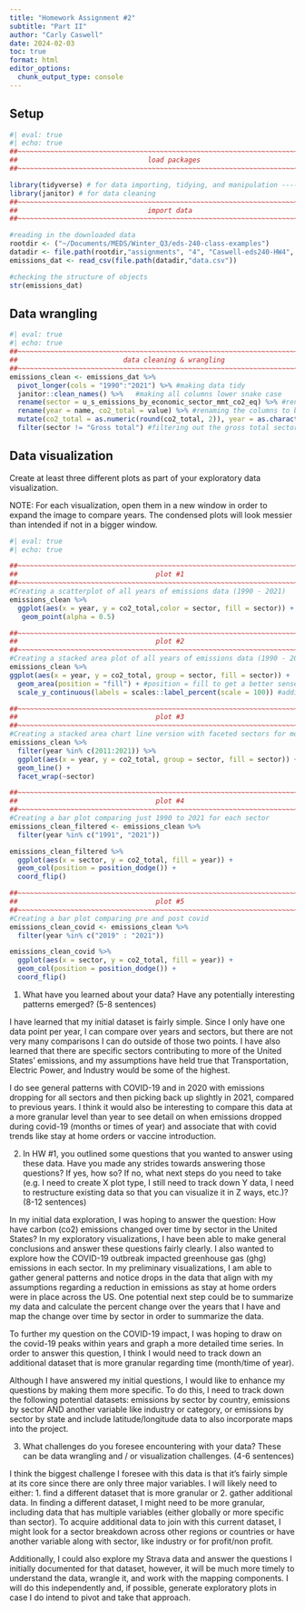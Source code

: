 ```yaml
---
title: "Homework Assignment #2"
subtitle: "Part II"
author: "Carly Caswell"
date: 2024-02-03
toc: true
format: html
editor_options: 
  chunk_output_type: console
---
```


## Setup

```r
#| eval: true
#| echo: true
##~~~~~~~~~~~~~~~~~~~~~~~~~~~~~~~~~~~~~~~~~~~~~~~~~~~~~~~~~~~~~~~~~~~~~~~~~~~~~~
##                                load packages                             ----
##~~~~~~~~~~~~~~~~~~~~~~~~~~~~~~~~~~~~~~~~~~~~~~~~~~~~~~~~~~~~~~~~~~~~~~~~~~~~~~

library(tidyverse) # for data importing, tidying, and manipulation ----
library(janitor) # for data cleaning
##~~~~~~~~~~~~~~~~~~~~~~~~~~~~~~~~~~~~~~~~~~~~~~~~~~~~~~~~~~~~~~~~~~~~~~~~~~~~~~
##                                import data                               ----
##~~~~~~~~~~~~~~~~~~~~~~~~~~~~~~~~~~~~~~~~~~~~~~~~~~~~~~~~~~~~~~~~~~~~~~~~~~~~~~

#reading in the downloaded data
rootdir <- ("~/Documents/MEDS/Winter_Q3/eds-240-class-examples")
datadir <- file.path(rootdir,"assignments", "4", "Caswell-eds240-HW4", "data") 
emissions_dat <- read_csv(file.path(datadir,"data.csv"))

#checking the structure of objects
str(emissions_dat)

```

## Data wrangling

```r
#| eval: true
#| echo: true
##~~~~~~~~~~~~~~~~~~~~~~~~~~~~~~~~~~~~~~~~~~~~~~~~~~~~~~~~~~~~~~~~~~~~~~~~~~~~~~
##                          data cleaning & wrangling                       ----
##~~~~~~~~~~~~~~~~~~~~~~~~~~~~~~~~~~~~~~~~~~~~~~~~~~~~~~~~~~~~~~~~~~~~~~~~~~~~~~
emissions_clean <- emissions_dat %>% 
  pivot_longer(cols = "1990":"2021") %>% #making data tidy 
  janitor::clean_names() %>%   #making all columns lower snake case
  rename(sector = u_s_emissions_by_economic_sector_mmt_co2_eq) %>% #renaming the columns to be more intuitive
  rename(year = name, co2_total = value) %>% #renaming the columns to be more intuitive
  mutate(co2_total = as.numeric(round(co2_total, 2)), year = as.character(year)) %>% #updating column types
  filter(sector != "Gross total") #filtering out the gross total sector

```

## Data visualization

Create at least three different plots as part of your exploratory data visualization.

NOTE: For each visualization, open them in a new window in order to expand the image to compare years. The condensed plots will look messier than intended if not in a bigger window.  

```r
#| eval: true
#| echo: true

##~~~~~~~~~~~~~~~~~~~~~~~~~~~~~~~~~~~~~~~~~~~~~~~~~~~~~~~~~~~~~~~~~~~~~~~~~~~~~~
##                                  plot #1                                 ----
##~~~~~~~~~~~~~~~~~~~~~~~~~~~~~~~~~~~~~~~~~~~~~~~~~~~~~~~~~~~~~~~~~~~~~~~~~~~~~~
#Creating a scatterplot of all years of emissions data (1990 - 2021)
emissions_clean %>% 
  ggplot(aes(x = year, y = co2_total,color = sector, fill = sector)) +
   geom_point(alpha = 0.5) 

##~~~~~~~~~~~~~~~~~~~~~~~~~~~~~~~~~~~~~~~~~~~~~~~~~~~~~~~~~~~~~~~~~~~~~~~~~~~~~~
##                                  plot #2                                 ----
##~~~~~~~~~~~~~~~~~~~~~~~~~~~~~~~~~~~~~~~~~~~~~~~~~~~~~~~~~~~~~~~~~~~~~~~~~~~~~~
#Creating a stacked area plot of all years of emissions data (1990 - 2021)
emissions_clean %>% 
ggplot(aes(x = year, y = co2_total, group = sector, fill = sector)) +
  geom_area(position = "fill") + #position = fill to get a better sense of the trends 
  scale_y_continuous(labels = scales::label_percent(scale = 100)) #adding percentages on the y axis 

##~~~~~~~~~~~~~~~~~~~~~~~~~~~~~~~~~~~~~~~~~~~~~~~~~~~~~~~~~~~~~~~~~~~~~~~~~~~~~~
##                                  plot #3                                 ----
##~~~~~~~~~~~~~~~~~~~~~~~~~~~~~~~~~~~~~~~~~~~~~~~~~~~~~~~~~~~~~~~~~~~~~~~~~~~~~~
#Creating a stacked area chart line version with faceted sectors for most recent 10 years
emissions_clean %>% 
  filter(year %in% c(2011:2021)) %>% 
  ggplot(aes(x = year, y = co2_total, group = sector, fill = sector)) +
  geom_line() +
  facet_wrap(~sector)

##~~~~~~~~~~~~~~~~~~~~~~~~~~~~~~~~~~~~~~~~~~~~~~~~~~~~~~~~~~~~~~~~~~~~~~~~~~~~~~
##                                  plot #4                                 ----
##~~~~~~~~~~~~~~~~~~~~~~~~~~~~~~~~~~~~~~~~~~~~~~~~~~~~~~~~~~~~~~~~~~~~~~~~~~~~~~
#Creating a bar plot comparing just 1990 to 2021 for each sector
emissions_clean_filtered <- emissions_clean %>% 
  filter(year %in% c("1991", "2021"))

emissions_clean_filtered %>% 
  ggplot(aes(x = sector, y = co2_total, fill = year)) +
  geom_col(position = position_dodge()) +
  coord_flip()

##~~~~~~~~~~~~~~~~~~~~~~~~~~~~~~~~~~~~~~~~~~~~~~~~~~~~~~~~~~~~~~~~~~~~~~~~~~~~~~
##                                  plot #5                                 ----
##~~~~~~~~~~~~~~~~~~~~~~~~~~~~~~~~~~~~~~~~~~~~~~~~~~~~~~~~~~~~~~~~~~~~~~~~~~~~~~
#Creating a bar plot comparing pre and post covid
emissions_clean_covid <- emissions_clean %>% 
  filter(year %in% c("2019" : "2021"))

emissions_clean_covid %>% 
  ggplot(aes(x = sector, y = co2_total, fill = year)) +
  geom_col(position = position_dodge()) +
  coord_flip()
```

1. What have you learned about your data? Have any potentially interesting patterns emerged? (5-8 sentences)

I have learned that my initial dataset is fairly simple. Since I only have one data point per year, I can compare over years and sectors, but there are not very many comparisons I can do outside of those two points. I have also learned that there are specific sectors contributing to more of the United States' emissions, and my assumptions have held true that Transportation, Electric Power, and Industry would be some of the highest. 

I do see general patterns with COVID-19 and in 2020 with emissions dropping for all sectors and then picking back up slightly in 2021, compared to previous years. I think it would also be interesting to compare this data at a more granular level than year to see detail on when emissions dropped during covid-19 (months or times of year) and associate that with covid trends like stay at home orders or vaccine introduction.  

2. In HW #1, you outlined some questions that you wanted to answer using these data. Have you made any strides towards answering those questions? If yes, how so? If no, what next steps do you need to take (e.g. I need to create X plot type, I still need to track down Y data, I need to restructure existing data so that you can visualize it in Z ways, etc.)? (8-12 sentences)

In my initial data exploration, I was hoping to answer the question: How have carbon (co2) emissions changed over time by sector in the United States? In my exploratory visualizations, I have been able to make general conclusions and answer these questions fairly clearly. I also wanted to explore how the COVID-19 outbreak impacted greenhouse gas (ghg) emissions in each sector. In my preliminary visualizations, I am able to gather general patterns and notice drops in the data that align with my assumptions regarding a reduction in emissions as stay at home orders were in place across the US. One potential next step could be to summarize my data and calculate the percent change over the years that I have and map the change over time by sector in order to summarize the data.
 
To further my question on the COVID-19 impact, I was hoping to draw on the covid-19 peaks within years and graph a more detailed time series. In order to answer this question, I think I would need to track down an additional dataset that is more granular regarding time (month/time of year). 
  
Although I have answered my initial questions, I would like to enhance my questions by making them more specific. To do this, I need to track down the following potential datasets: emissions by sector by country, emissions by sector AND another variable like industry or category, or emissions by sector by state and include latitude/longitude data to also incorporate maps into the project. 

3. What challenges do you foresee encountering with your data? These can be data wrangling and / or visualization challenges. (4-6 sentences)

I think the biggest challenge I foresee with this data is that it's fairly simple at its core since there are only three major variables. I will likely need to either: 1. find a different dataset that is more granular or 2. gather additional data. In finding a different dataset, I might need to be more granular, including data that has multiple variables (either globally or more specific than sector). To acquire additional data to join with this current dataset, I might look for a sector breakdown across other regions or countries or have another variable along with sector, like industry or for profit/non profit.

Additionally, I could also explore my Strava data and answer the questions I initially documented for that dataset, however, it will be much more timely to understand the data, wrangle it, and work with the mapping components. I will do this independently and, if possible, generate exploratory plots in case I do intend to pivot and take that approach.

